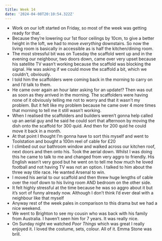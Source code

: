 ```yaml
---
title: Week 14
date: '2024-04-08T20:10:54.322Z'
---
```


- Work on our loft started on Friday, so most of the week was getting ready for that.
- Because they’re lowering our 1st floor ceilings by 10cm, to give a better height in the loft, we had to move _everything_ downstairs. So now the living room is basically in accessible as is half the kitchen/dining room.
- The most stressful bit was on Tuesday the scaffold went up and in the evening our neighbour, two doors down, came over very upset because his satellite TV wasn’t working because the scaffold was blocking the signal. He was asking if we could move the scaffold a bit, which we couldn’t, obviously.
- I told him the scaffolders were coming back in the morning to carry on and I’d talk to them.
- He came over again an hour later asking for an update!? Then was out as soon as they arrived in the morning. The scaffolders were having none of it obviously telling me not to worry and that it wasn’t my problem. But it felt like my problem because he came over 4 more times that morning to tell me it still wasn’t working.
- When I realised the scaffolders and builders weren’t gonna help called up an aerial guy and he said he could sort that afternoon by moving the dish onto the scaffold for 300 quid. And then for 200 quid he could move it back in a month.
- At that point I thought I’m gonna have to sort this myself and went to Toolstation and bought a 100m reel of cable for £20
- I climbed out our bathroom window and walked across our kitchen roof, next doors and then onto his. Took the aerial down. Whilst I was doing this he came to talk to me and changed from very aggro to friendly. His English wasn’t very good but he went on to tell me how much he loved football and not having TV was not an option. I talked to him about the three way title race. He wanted Arsenal to win. 
- I moved his aerial to our scaffold and then threw huge lengths of cable over the roof down to his living room AND bedroom on the other side. 
- It felt highly stressful at the time because he was so aggro about it but it’s sort of funny already now. Although I don’t think I’d ever deal with a neighbour like that myself
- Anyway rest of the week pales in comparison to this drama but we had a nice weekend.
- We went to Brighton to see my cousin who was back with his family from Australia. I haven’t seen him for 7 years. It was really nice.
- On Sunday night we watched _Poor Things_ which was great I really enjoyed it. I loved the costume, sets, colour. All of it. Emma Stone was brill. 